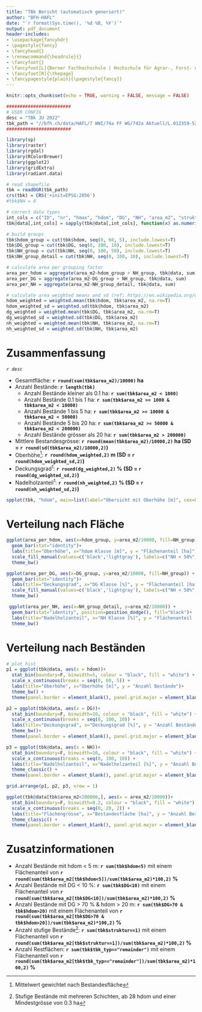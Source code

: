 ```yaml
---
title: "TBk Bericht (automatisch generiert)"
author: "BFH-HAFL"
date: "`r format(Sys.time(), '%d %B, %Y')`"
output: pdf_document
header-includes:
- \usepackage{fancyhdr}
- \pagestyle{fancy}
- \fancyhead{}
- \renewcommand{\headrule}{}
- \fancyfoot{}
- \fancyfoot[L]{Berner Fachhochschule | Hochschule für Agrar-, Forst- und Lebensmittelwissenschaften HAFL}
- \fancyfoot[R]{\thepage}
- \fancypagestyle{plain}{\pagestyle{fancy}}
---
```


```r
knitr::opts_chunk$set(echo = TRUE, warning = FALSE, message = FALSE)
```
```r
########################
# USER CONFIG
desc = "TBk JU 2022"
tbk_path = "//bfh.ch/data/HAFL/7 WWI/74a FF WG/742a Aktuell/L.012359-52-WFOM_TBk_II/02_TBk_Jura/Daten/tbk_2022/20230530-1332_arcpy/TBk_Bestandeskarte.shp"
########################
```

```r
library(sp)
library(raster)
library(rgdal)
library(RColorBrewer)
library(ggplot2)
library(gridExtra)
library(radiant.data)

# read shapefile
tbk = readOGR(tbk_path)
crs(tbk) = CRS('+init=EPSG:2056')
#tbk$NH = 0

# correct data types
int_cols = c("ID", "nr", "hmax", "hdom", "DG", "NH", "area_m2", "struktur", "DG_ks", "DG_us", "DG_ms", "DG_os", "DG_ueb")
tbk@data[,int_cols] = sapply(tbk@data[,int_cols], function(x) as.numeric(as.character(x)))

# build groups
tbk$hdom_group = cut(tbk$hdom, seq(0, 60, 5), include.lowest=T)
tbk$DG_group = cut(tbk$DG, seq(0, 100, 10), include.lowest=T)
tbk$NH_group = cut(tbk$NH, seq(0, 100, 50), include.lowest=T)
tbk$NH_group_detail = cut(tbk$NH, seq(0, 100, 10), include.lowest=T)

# calculate area per grouping factor
area_per_hdom = aggregate(area_m2~hdom_group + NH_group, tbk@data, sum)
area_per_DG = aggregate(area_m2~DG_group + NH_group, tbk@data, sum)
area_per_NH = aggregate(area_m2~NH_group_detail, tbk@data, sum)

# calculate area weighted means and sd (ref: https://en.wikipedia.org/wiki/Weighted_arithmetic_mean#Weighted_sample_covariance)
hdom_weighted = weighted.mean(tbk$hdom, tbk$area_m2, na.rm=T)
hdom_weighted_sd = weighted.sd(tbk$hdom, tbk$area_m2)
dg_weighted = weighted.mean(tbk$DG, tbk$area_m2, na.rm=T)
dg_weighted_sd = weighted.sd(tbk$DG, tbk$area_m2)
nh_weighted = weighted.mean(tbk$NH, tbk$area_m2, na.rm=T)
nh_weighted_sd = weighted.sd(tbk$NH, tbk$area_m2)
```

# Zusammenfassung

*`r desc`*

* Gesamtfläche: **`r round(sum(tbk$area_m2)/10000)` ha**
* Anzahl Bestände: **`r length(tbk)`**
  + Anzahl Bestände kleiner als 0.1 ha: **`r sum(tbk$area_m2 < 1000)`**
  + Anzahl Bestände 0.1 bis 1 ha: **`r sum(tbk$area_m2 >= 1000 & tbk$area_m2 < 10000)`**
  + Anzahl Bestände 1 bis 5 ha: **`r sum(tbk$area_m2 >= 10000 & tbk$area_m2 < 50000)`**
  + Anzahl Bestände 5 bis 20 ha: **`r sum(tbk$area_m2 >= 50000 & tbk$area_m2 < 200000)`** 
  + Anzahl Bestände grösser als 20 ha: **`r sum(tbk$area_m2 > 200000)`** 
* Mittlere Bestandesgrösse: **`r round(mean(tbk$area_m2)/10000,2)` ha (SD = `r round(sd(tbk$area_m2)/10000,2)`)**
* Oberhöhe^[Mittelwert gewichtet nach Bestandesfläche]: **`r round(hdom_weighted,2) ` m (SD = `r round(hdom_weighted_sd,2)`)**
* Deckungsgrad^1^: **`r round(dg_weighted,2) ` % (SD = `r round(dg_weighted_sd,2)`)**
* Nadelholzanteil^1^: **`r round(nh_weighted,2) ` % (SD = `r round(nh_weighted_sd,2)`)**

```r
spplot(tbk, "hdom", main=list(label="Übersicht mit Oberhöhe [m]", cex=0.8), col="transparent", scales = list(draw = TRUE), cuts = 5, col.regions = brewer.pal(8, "YlGnBu"))
```

# Verteilung nach Fläche

```r
ggplot(area_per_hdom, aes(x=hdom_group, y=area_m2/10000, fill=NH_group)) + 
  geom_bar(stat="identity")+
  labs(title="Oberhöhe", x="hdom Klasse [m]", y = "Flächenanteil [ha]")+
  scale_fill_manual(values=c('black','lightgray'), labels=c("NH < 50%", "NH > 50%"), name=NULL)+
  theme_bw()

ggplot(area_per_DG, aes(x=DG_group, y=area_m2/10000, fill=NH_group)) + 
  geom_bar(stat="identity")+
  labs(title="Deckungsgrad", x="DG Klasse [%]", y = "Flächenanteil [ha]")+
  scale_fill_manual(values=c('black','lightgray'), labels=c("NH < 50%", "NH > 50%"), name=NULL)+
  theme_bw()

 ggplot(area_per_NH, aes(x=NH_group_detail, y=area_m2/10000)) + 
  geom_bar(stat="identity", position=position_dodge(), fill="black")+
  labs(title="Nadelholzanteil", x="NH Klasse [%]", y = "Flächenanteil [ha]")+
  theme_bw()
```

# Verteilung nach Beständen

```r
# plot hist 
p1 = ggplot(tbk@data, aes(x = hdom))+
  stat_bin(boundary=F, binwidth=5, colour = "black", fill = "white") +
  scale_x_continuous(breaks = seq(0, 60, 5)) + 
  labs(title="Oberhöhe", x="Oberhöhe [m]", y = "Anzahl Bestände")+
  theme_bw() + 
  theme(panel.border = element_blank(), panel.grid.major = element_blank(), panel.grid.minor = element_blank(), axis.line = element_line(colour = "black"))

p2 = ggplot(tbk@data, aes(x = DG))+
  stat_bin(boundary=F, binwidth=10, colour = "black", fill = "white") +
  scale_x_continuous(breaks = seq(0, 100, 10)) +
  labs(title="Deckungsgrad", x="Deckungsgrad [%]", y = "Anzahl Bestände")+
  theme_bw()+ 
  theme(panel.border = element_blank(), panel.grid.major = element_blank(), panel.grid.minor = element_blank(), axis.line = element_line(colour = "black"))

p3 = ggplot(tbk@data, aes(x = NH))+
  stat_bin(boundary=F, binwidth=10, colour = "black", fill = "white") +
  scale_x_continuous(breaks = seq(0, 100, 10)) +
  labs(title="Nadelholzanteil", x="Nadelholzanteil [%]", y = "Anzahl Bestände")+
  theme_classic() + 
  theme(panel.border = element_blank(), panel.grid.major = element_blank(), panel.grid.minor = element_blank(), axis.line = element_line(colour = "black"))

grid.arrange(p1, p2, p3, nrow = 1)

ggplot(tbk@data[tbk$area_m2<200000,], aes(x = area_m2/10000))+
  stat_bin(boundary=F, binwidth=0.2, colour = "black", fill = "white") +
  scale_x_continuous(breaks = seq(0, 20, 2)) +
  labs(title="Flächengrösse", x="Bestandesfläche [ha]", y = "Anzahl Bestände")+
  theme_classic() + 
  theme(panel.border = element_blank(), panel.grid.major = element_blank(), panel.grid.minor = element_blank(), axis.line = element_line(colour = "black"))

```

# Zusatzinformationen

* Anzahl Bestände mit hdom < 5 m: **`r sum(tbk$hdom<5)`** mit einem Flächenanteil von **`r round(sum(tbk$area_m2[tbk$hdom<5])/sum(tbk$area_m2)*100,2)` %**
* Anzahl Bestände mit DG < 10 %: **`r sum(tbk$DG<10)`** mit einem Flächenanteil von **`r round(sum(tbk$area_m2[tbk$DG<10])/sum(tbk$area_m2)*100,2)` %**
* Anzahl Bestände mit DG > 70 % & hdom > 20 m: **`r sum(tbk$DG>70 & tbk$hdom>20)`** mit einem Flächenanteil von **`r round(sum(tbk$area_m2[tbk$DG>70 & tbk$hdom>20])/sum(tbk$area_m2)*100,2)` %**
* Anzahl stufige Bestände^[Stufige Bestände mit mehreren Schichten, ab 28 hdom und einer Mindestgrösse von 0.3 ha]: **`r sum(tbk$struktur==1)`** mit einem Flächenanteil von **`r round(sum(tbk$area_m2[tbk$struktur==1])/sum(tbk$area_m2)*100,2)` %**
* Anzahl Restflächen: **`r sum(tbk$tbk_typ=="remainder")`** mit einem Flächenanteil von **`r round(sum(tbk$area_m2[tbk$tbk_typ=="remainder"])/sum(tbk$area_m2)*100,2)` %**
